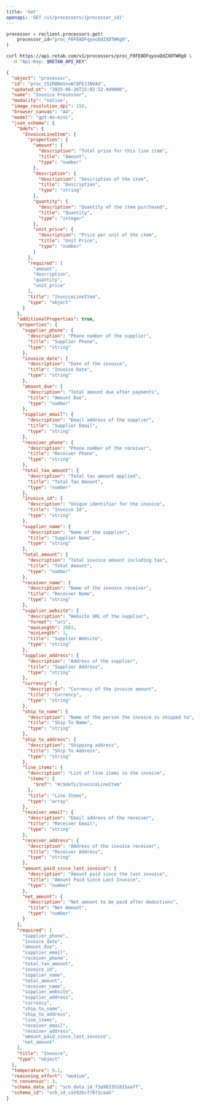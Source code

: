 ```yaml
---
title: 'Get'
openapi: 'GET /v1/processors/{processor_id}'
---
```


<RequestExample>

```python python
processor = reclient.processors.get(
    processor_id="proc_F0FE8DFqyouQdZXDTWRg0",
)
```

```bash curl
curl https://api.retab.com/v1/processors/proc_F0FE8DFqyouQdZXDTWRg0 \
  -H "Api-Key: $RETAB_API_KEY"
```

</RequestExample>

<ResponseExample>

```json
{
  "object": "processor",
  "id": "proc_t51R0NeVxvWlBFEJJNVAd",
  "updated_at": "2025-06-26T15:02:52.949000",
  "name": "Invoice Processor",
  "modality": "native",
  "image_resolution_dpi": 150,
  "browser_canvas": "A4",
  "model": "gpt-4o-mini",
  "json_schema": {
    "$defs": {
      "InvoiceLineItem": {
        "properties": {
          "amount": {
            "description": "Total price for this line item",
            "title": "Amount",
            "type": "number"
          },
          "description": {
            "description": "Description of the item",
            "title": "Description",
            "type": "string"
          },
          "quantity": {
            "description": "Quantity of the item purchased",
            "title": "Quantity",
            "type": "integer"
          },
          "unit_price": {
            "description": "Price per unit of the item",
            "title": "Unit Price",
            "type": "number"
          }
        },
        "required": [
          "amount",
          "description",
          "quantity",
          "unit_price"
        ],
        "title": "InvoiceLineItem",
        "type": "object"
      }
    },
    "additionalProperties": true,
    "properties": {
      "supplier_phone": {
        "description": "Phone number of the supplier",
        "title": "Supplier Phone",
        "type": "string"
      },
      "invoice_date": {
        "description": "Date of the invoice",
        "title": "Invoice Date",
        "type": "string"
      },
      "amount_due": {
        "description": "Total amount due after payments",
        "title": "Amount Due",
        "type": "number"
      },
      "supplier_email": {
        "description": "Email address of the supplier",
        "title": "Supplier Email",
        "type": "string"
      },
      "receiver_phone": {
        "description": "Phone number of the receiver",
        "title": "Receiver Phone",
        "type": "string"
      },
      "total_tax_amount": {
        "description": "Total tax amount applied",
        "title": "Total Tax Amount",
        "type": "number"
      },
      "invoice_id": {
        "description": "Unique identifier for the invoice",
        "title": "Invoice Id",
        "type": "string"
      },
      "supplier_name": {
        "description": "Name of the supplier",
        "title": "Supplier Name",
        "type": "string"
      },
      "total_amount": {
        "description": "Total invoice amount including tax",
        "title": "Total Amount",
        "type": "number"
      },
      "receiver_name": {
        "description": "Name of the invoice receiver",
        "title": "Receiver Name",
        "type": "string"
      },
      "supplier_website": {
        "description": "Website URL of the supplier",
        "format": "uri",
        "maxLength": 2083,
        "minLength": 1,
        "title": "Supplier Website",
        "type": "string"
      },
      "supplier_address": {
        "description": "Address of the supplier",
        "title": "Supplier Address",
        "type": "string"
      },
      "currency": {
        "description": "Currency of the invoice amount",
        "title": "Currency",
        "type": "string"
      },
      "ship_to_name": {
        "description": "Name of the person the invoice is shipped to",
        "title": "Ship To Name",
        "type": "string"
      },
      "ship_to_address": {
        "description": "Shipping address",
        "title": "Ship To Address",
        "type": "string"
      },
      "line_items": {
        "description": "List of line items in the invoice",
        "items": {
          "$ref": "#/$defs/InvoiceLineItem"
        },
        "title": "Line Items",
        "type": "array"
      },
      "receiver_email": {
        "description": "Email address of the receiver",
        "title": "Receiver Email",
        "type": "string"
      },
      "receiver_address": {
        "description": "Address of the invoice receiver",
        "title": "Receiver Address",
        "type": "string"
      },
      "amount_paid_since_last_invoice": {
        "description": "Amount paid since the last invoice",
        "title": "Amount Paid Since Last Invoice",
        "type": "number"
      },
      "net_amount": {
        "description": "Net amount to be paid after deductions",
        "title": "Net Amount",
        "type": "number"
      }
    },
    "required": [
      "supplier_phone",
      "invoice_date",
      "amount_due",
      "supplier_email",
      "receiver_phone",
      "total_tax_amount",
      "invoice_id",
      "supplier_name",
      "total_amount",
      "receiver_name",
      "supplier_website",
      "supplier_address",
      "currency",
      "ship_to_name",
      "ship_to_address",
      "line_items",
      "receiver_email",
      "receiver_address",
      "amount_paid_since_last_invoice",
      "net_amount"
    ],
    "title": "Invoice",
    "type": "object"
  },
  "temperature": 0.1,
  "reasoning_effort": "medium",
  "n_consensus": 3,
  "schema_data_id": "sch_data_id_73a983351815aa7f",
  "schema_id": "sch_id_ca592bcf7871caab"
}
```

</ResponseExample>